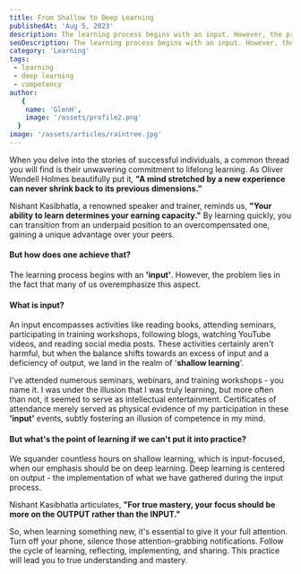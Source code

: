 ```yaml
---
title: From Shallow to Deep Learning
publishedAt: 'Aug 5, 2023'
description: The learning process begins with an input. However, the problem lies in the fact that many of us overemphasize this aspect.
seoDescription: The learning process begins with an input. However, the problem lies in the fact that many of us overemphasize this aspect.
category: 'Learning'
tags: 
 - learning
 - deep learning
 - competency
author:
   {
    name: 'GlenH',
    image: '/assets/profile2.png'
  }
image: '/assets/articles/raintree.jpg'
---
```



When you delve into the stories of successful individuals, a common thread you will find is their unwavering commitment to lifelong learning. As Oliver Wendell Holmes beautifully put it, **"A mind stretched by a new experience can never shrink back to its previous dimensions."**

Nishant Kasibhatla, a renowned speaker and trainer, reminds us, **"Your ability to learn determines your earning capacity."** By learning quickly, you can transition from an underpaid position to an overcompensated one, gaining a unique advantage over your peers.

#### But how does one achieve that?

The learning process begins with an **'input'**. However, the problem lies in the fact that many of us overemphasize this aspect. 

#### What is input? 

An input encompasses activities like reading books, attending seminars, participating in training workshops, following blogs, watching YouTube videos, and reading social media posts. These activities certainly aren't harmful, but when the balance shifts towards an excess of input and a deficiency of output, we land in the realm of '**shallow learning**'.

I've attended numerous seminars, webinars, and training workshops - you name it. I was under the illusion that I was truly learning, but more often than not, it seemed to serve as intellectual entertainment. Certificates of attendance merely served as physical evidence of my participation in these **'input'** events, subtly fostering an illusion of competence in my mind.

#### But what's the point of learning if we can't put it into practice?

We squander countless hours on shallow learning, which is input-focused, when our emphasis should be on deep learning. Deep learning is centered on output - the implementation of what we have gathered during the input process.

Nishant Kasibhatla articulates, **"For true mastery, your focus should be more on the OUTPUT rather than the INPUT."**

So, when learning something new, it's essential to give it your full attention. Turn off your phone, silence those attention-grabbing notifications. Follow the cycle of learning, reflecting, implementing, and sharing. This practice will lead you to true understanding and mastery.